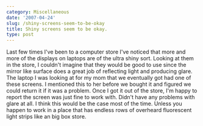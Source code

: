 ```yaml
---
category: Miscellaneous
date: '2007-04-24'
slug: /shiny-screens-seem-to-be-okay
title: Shiny screens seem to be okay.
type: post
---
```



Last few times I've been to a computer store I've noticed that more
and more of the displays on laptops are of the ultra shiny sort.
Looking at them in the store, I couldn't imagine that they would be
good to use since the mirror like surface does a great job of
reflecting light and producing glare. The laptop I was looking at
for my mom that we eventually got had one of these screens. I
mentioned this to her before we bought it and figured we could
return it if it was a problem. Once I got it out of the store, I'm
happy to report the screen was just fine to work with. Didn't have
any problems with glare at all. I think this would be the case most
of the time. Unless you happen to work in a place that has endless
rows of overheard fluorescent light strips like an big box store.